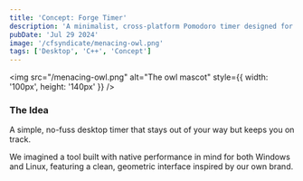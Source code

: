 ```yaml
---
title: 'Concept: Forge Timer'
description: 'A minimalist, cross-platform Pomodoro timer designed for developers.'
pubDate: 'Jul 29 2024'
image: '/cfsyndicate/menacing-owl.png'
tags: ['Desktop', 'C++', 'Concept']
---
```


<img src="/menacing-owl.png" alt="The owl mascot" style={{ width: '100px', height: '140px' }} />

### The Idea
A simple, no-fuss desktop timer that stays out of your way but keeps you on track.

We imagined a tool built with native performance in mind for both Windows and Linux, featuring a clean, geometric interface inspired by our own brand.